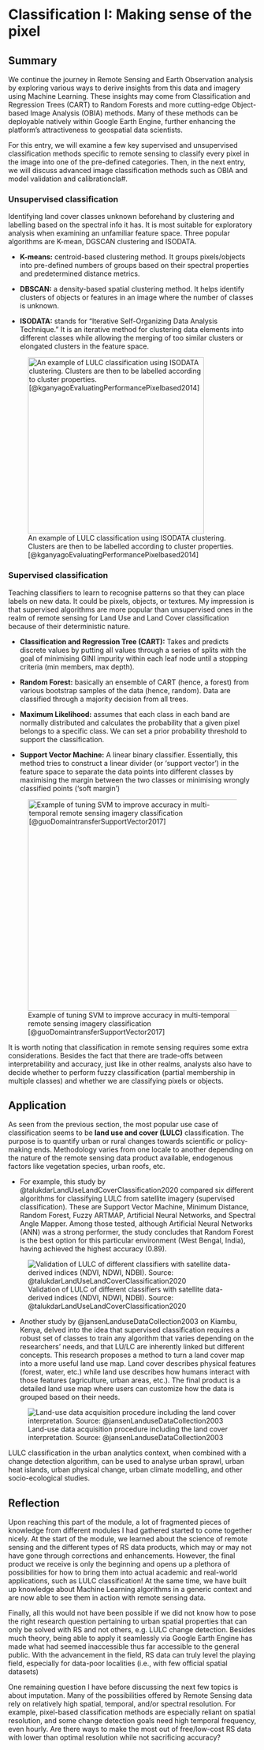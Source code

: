 # Classification I: Making sense of the pixel

## Summary

We continue the journey in Remote Sensing and Earth Observation analysis by exploring various ways to derive insights from this data and imagery using Machine Learning. These insights may come from Classification and Regression Trees (CART) to Random Forests and more cutting-edge Object-based Image Analysis (OBIA) methods. Many of these methods can be deployable natively within Google Earth Engine, further enhancing the platform's attractiveness to geospatial data scientists.

For this entry, we will examine a few key supervised and unsupervised classification methods specific to remote sensing to classify every pixel in the image into one of the pre-defined categories. Then, in the next entry, we will discuss advanced image classification methods such as OBIA and model validation and calibrationcla#.

### Unsupervised classification

Identifying land cover classes unknown beforehand by clustering and labelling based on the spectral info it has. It is most suitable for exploratory analysis when examining an unfamiliar feature space. Three popular algorithms are K-mean, DGSCAN clustering and ISODATA.

-   **K-means:** centroid-based clustering method. It groups pixels/objects into pre-defined numbers of groups based on their spectral properties and predetermined distance metrics.

-   **DBSCAN:** a density-based spatial clustering method. It helps identify clusters of objects or features in an image where the number of classes is unknown.

-   **ISODATA:** stands for “Iterative Self-Organizing Data Analysis Technique.” It is an iterative method for clustering data elements into different classes while allowing the merging of too similar clusters or elongated clusters in the feature space.

![An example of LULC classification using ISODATA clustering. Clusters are then to be labelled according to cluster properties. [@kganyagoEvaluatingPerformancePixelbased2014]](images/clipboard-3004766091.png){fig-align="center" width="357"}

### Supervised classification

Teaching classifiers to learn to recognise patterns so that they can place labels on new data. It could be pixels, objects, or textures. My impression is that supervised algorithms are more popular than unsupervised ones in the realm of remote sensing for Land Use and Land Cover classification because of their deterministic nature.

-   **Classification and Regression Tree (CART):** Takes and predicts discrete values by putting all values through a series of splits with the goal of minimising GINI impurity within each leaf node until a stopping criteria (min members, max depth).

-   **Random Forest:** basically an ensemble of CART (hence, a forest) from various bootstrap samples of the data (hence, random). Data are classified through a majority decision from all trees.

-   **Maximum Likelihood:** assumes that each class in each band are normally distributed and calculates the probability that a given pixel belongs to a specific class. We can set a prior probability threshold to support the classification.

-   **Support Vector Machine:** A linear binary classifier. Essentially, this method tries to construct a linear divider (or 'support vector') in the feature space to separate the data points into different classes by maximising the margin between the two classes or minimising wrongly classified points ('soft margin')

![Example of tuning SVM to improve accuracy in multi-temporal remote sensing imagery classification [@guoDomaintransferSupportVector2017]](images/clipboard-2448726348.png){fig-align="center" width="428"}

It is worth noting that classification in remote sensing requires some extra considerations. Besides the fact that there are trade-offs between interpretability and accuracy, just like in other realms, analysts also have to decide whether to perform fuzzy classification (partial membership in multiple classes) and whether we are classifying pixels or objects.

## Application

As seen from the previous section, the most popular use case of classification seems to be **land use and cover (LULC)** classification. The purpose is to quantify urban or rural changes towards scientific or policy-making ends. Methodology varies from one locale to another depending on the nature of the remote sensing data product available, endogenous factors like vegetation species, urban roofs, etc.

-   For example, this study by @talukdarLandUseLandCoverClassification2020 compared six different algorithms for classifying LULC from satellite imagery (supervised classification). These are Support Vector Machine, Minimum Distance, Random Forest, Fuzzy ARTMAP, Artificial Neural Networks, and Spectral Angle Mapper. Among those tested, although Artificial Neural Networks (ANN) was a strong performer, the study concludes that Random Forest is the best option for this particular environment (West Bengal, India), having achieved the highest accuracy (0.89).

![Validation of LULC of different classifiers with satellite data-derived indices (NDVI, NDWI, NDBI). Source: @talukdarLandUseLandCoverClassification2020](images/clipboard-71723564.png){fig-align="center"}

-   Another study by @jansenLanduseDataCollection2003 on Kiambu, Kenya, delved into the idea that supervised classification requires a robust set of classes to train any algorithm that varies depending on the researchers' needs, and that LU/LC are inherently linked but different concepts. This research proposes a method to turn a land cover map into a more useful land use map. Land cover describes physical features (forest, water, etc.) while land use describes how humans interact with those features (agriculture, urban areas, etc.). The final product is a detailed land use map where users can customize how the data is grouped based on their needs.

![Land-use data acquisition procedure including the land cover interpretation. Source: @jansenLanduseDataCollection2003](images/clipboard-2387810218.png){fig-align="center"}

LULC classification in the urban analytics context, when combined with a change detection algorithm, can be used to analyse urban sprawl, urban heat islands, urban physical change, urban climate modelling, and other socio-ecological studies.

## Reflection

Upon reaching this part of the module, a lot of fragmented pieces of knowledge from different modules I had gathered started to come together nicely. At the start of the module, we learned about the science of remote sensing and the different types of RS data products, which may or may not have gone through corrections and enhancements. However, the final product we receive is only the beginning and opens up a plethora of possibilities for how to bring them into actual academic and real-world applications, such as LULC classification! At the same time, we have built up knowledge about Machine Learning algorithms in a generic context and are now able to see them in action with remote sensing data.

Finally, all this would not have been possible if we did not know how to pose the right research question pertaining to urban spatial properties that can only be solved with RS and not others, e.g. LULC change detection. Besides much theory, being able to apply it seamlessly via Google Earth Engine has made what had seemed inaccessible thus far accessible to the general public. With the advancement in the field, RS data can truly level the playing field, especially for data-poor localities (i.e., with few official spatial datasets)

One remaining question I have before discussing the next few topics is about imputation. Many of the possibilities offered by Remote Sensing data rely on relatively high spatial, temporal, and/or spectral resolution. For example, pixel-based classification methods are especially reliant on spatial resolution, and some change detection goals need high temporal frequency, even hourly. Are there ways to make the most out of free/low-cost RS data with lower than optimal resolution while not sacrificing accuracy?
